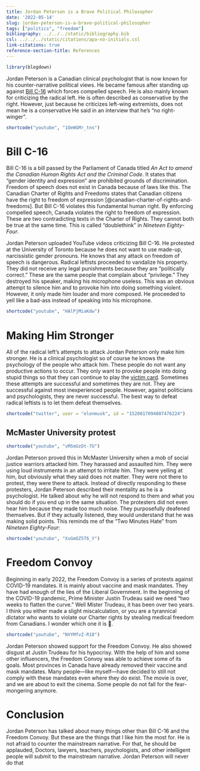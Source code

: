 ```yaml
---
title: Jordan Peterson is a Brave Political Philosopher
date: '2022-05-14'
slug: jordan-peterson-is-a-brave-political-philosopher
tags: ["politics", "freedom"]
bibliography: ../../../static/bibliography.bib
csl: ../../../static/citations/apa-no-initials.csl
link-citations: true
reference-section-title: References
---
```

```r
library(blogdown)
```

Jordan Peterson is a Canadian clinical psychologist that is now known for his counter-narrative political views.
He became famous after standing up against [Bill C-16](https://www.parl.ca/DocumentViewer/en/42-1/bill/c-16/first-reading) which forces compelled speech.
He is also mainly known for criticizing the radical left.
He is often described as conservative by the right.
However, just because he criticizes left-wing extremists, does not mean he is a conservative
He said in an interview that he's "no right-winger".

```r
shortcode("youtube", "1OeWGMr_tns")
```

# Bill C-16

Bill C-16 is a bill passed by the Parliament of Canada titled *An Act to amend the Canadian Human Rights Act and the Criminal Code*.
It states that "gender identity and expression" are prohibited grounds of discrimination.
Freedom of speech does not exist in Canada because of laws like this.
The Canadian Charter of Rights and Freedoms states that Canadian citizens have the right to freedom of expression [@canadian-charter-of-rights-and-freedoms].
But Bill C-16 violates this fundamental human right.
By enforcing compelled speech, Canada violates the right to freedom of expression.
These are two contradicting texts in the Charter of Rights.
They cannot both be true at the same time.
This is called "doublethink" in *Nineteen Eighty-Four*.

Jordan Peterson uploaded YouTube videos criticizing Bill C-16.
He protested at the University of Toronto because he does not want to use made-up, narcissistic gender pronouns.
He knows that any attack on freedom of speech is dangerous.
Radical leftists proceeded to vandalize his property.
They did not receive any legal punishments because they are "politically correct."
These are the same people that complain about "privilege."
They destroyed his speaker, making his microphone useless.
This was an obvious attempt to silence him and to provoke him into doing something violent.
However, it only made him louder and more composed.
He proceeded to yell like a bad-ass instead of speaking into his microphone.

```r
shortcode("youtube", "HAlPjMiaKdw")
```

# Making Him Stronger

All of the radical left's attempts to attack Jordan Peterson only make him stronger.
He is a clinical psychologist so of course he knows the psychology of the people who attack him.
These people do not want any productive actions to occur.
They only want to provoke people into doing stupid things so that they can continue to play the [victim card](https://www.urbandictionary.com/define.php?term=victim card).
Sometimes these attempts are successful and sometimes they are not.
They are successful against most inexperienced people.
However, against politicians and psychologists, they are never successful.
The best way to defeat radical leftists is to let them defeat themselves.

```r
shortcode("twitter", user = "elonmusk", id = "1520017094007476224")
```

## McMaster University protest

```r
shortcode("youtube", "vMSmUzDt-7U")
```

Jordan Peterson proved this in McMaster University when a mob of social justice warriors attacked him.
They harassed and assaulted him.
They were using loud instruments in an attempt to irritate him.
They were yelling at him, but obviously what they said does not matter.
They were not there to protest, they were there to attack.
Instead of directly responding to these protesters, Jordan Peterson described their mentality as he is a psychologist. 
He talked about why he will not respond to them and what you should do if you end up in the same situation. 
The protesters did not even hear him because they made too much noise.
They purposefully deafened themselves.
But if they actually listened, they would understand that he was making solid points.
This reminds me of the "Two Minutes Hate" from *Nineteen Eighty-Four*:

```r
shortcode("youtube", "XvGmOZ5T6_Y")
```

# Freedom Convoy

Beginning in early 2022, the Freedom Convoy is a series of protests against COVID-19 mandates.
It is mainly about vaccine and mask mandates.
They have had enough of the lies of the Liberal Government.
In the beginning of the COVID-19 pandemic, Prime Minister Justin Trudeau said we need "two weeks to flatten the curve."
Well Mister Trudeau, it has been over two years.
I think you either made a slight miscalculation, or you are a tyrannical dictator who wants to violate our Charter rights by stealing medical freedom from Canadians.
I wonder which one it is 🤔.

```r
shortcode("youtube", "NVYMfvZ-R18")
```

Jordan Peterson showed support for the Freedom Convoy.
He also showed disgust at Justin Trudeau for his hypocrisy.
With the help of him and some other influencers, the Freedom Convoy was able to achieve some of its goals.
Most provinces in Canada have already removed their vaccine and mask mandates.
Many people—like myself—have decided to still not comply with these mandates even where they do exist.
The movie is over, and we are about to exit the cinema.
Some people do not fall for the fear-mongering anymore.

# Conclusion

Jordan Peterson has talked about many things other than Bill C-16 and the Freedom Convoy.
But these are the things that I like him the most for.
He is not afraid to counter the mainstream narrative.
For that, he should be applauded,
Doctors, lawyers, teachers, psychologists, and other intelligent people will submit to the mainstream narrative.
Jordan Peterson will never do that
